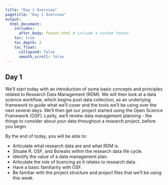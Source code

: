 ```yaml
---
title: "Day 1 Overview"
pagetitle: "Day 1 Overview"
output:
  html_document:
    includes:
      after_body: footer.html # include a custom footer.
    toc: true
    toc_depth: 3
    toc_float:
      collapsed: false
      smooth_scroll: false
---
```


## Day 1

We'll start today with an introduction of some basic concepts and principles related to Research Data Management (RDM). We will then look at a data science workflow, which begins post data collection, as an underlying framework to guide what we'll cover and the tools we'll be using over the next several days. We'll then get our project started using the Open Science Framework (OSF). Lastly, we'll review data management planning - the things to consider about your data throughout a research project, before you begin.

By the end of today, you will be able to:

* Articulate what research data are and what RDM is.
* Situate R, OSF, and Borealis within the research data life cycle.
* Identify the value of a data management plan.
* Articulate the role of licencing as it relates to research data.
* Have a basic familiarity with OSF.
* Be familiar with the project structure and project files that we'll be using this week.